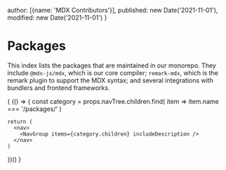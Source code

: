   author: [{name: 'MDX Contributors'}],
  published: new Date('2021-11-01'),
  modified: new Date('2021-11-01')
}

# Packages

This index lists the packages that are maintained in our monorepo.
They include `@mdx-js/mdx`, which is our core compiler; `remark-mdx`, which is
the remark plugin to support the MDX syntax; and several integrations with
bundlers and frontend frameworks.

{
  (() => {
    const category = props.navTree.children.find(
      item => item.name === '/packages/'
    )

    return (
      <nav>
        <NavGroup items={category.children} includeDescription />
      </nav>
    )
  })()
}
